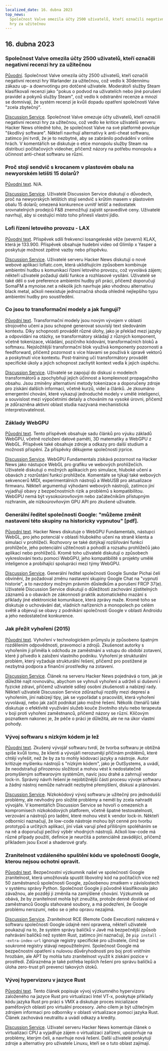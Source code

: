 ```yaml
---
localized_date: 16. dubna 2023
top_news:
  Společnost Valve omezila účty 2500 uživatelů, kteří označili negativní recenzi
  hry za užitečnou
---
```




<CallToAction />

<Steps>

## 16. dubna 2023

### Společnost Valve omezila účty 2500 uživatelů, kteří označili negativní recenzi hry za užitečnou

[Původní](https://tech.slashdot.org/story/23/04/14/175246/valve-restricts-accounts-of-2500-users-who-marked-a-negative-game-review-useful).
Společnost Valve omezila účty 2500 uživatelů, kteří označili negativní recenzi hry Warlander za užitečnou, což vedlo k 30dennímu zákazu up- a downvotingu pro dotčené uživatele. Moderátoři služby Steam klasifikovali recenzi jako "pokus o podvod na uživatelích nebo jiné porušení pravidel a pokynů služby Steam", což vedlo k odstranění recenze a mnozí se domnívají, že systém recenzí je kvůli dopadu opatření společnosti Valve "zcela zbytečný".

[Discussion Service](http://news.ycombinator.com/item?id=35577895).
Společnost Valve omezuje účty uživatelů, kteří označili negativní recenzi hry za užitečnou, což vedlo ke kritice uživatelů serveru Hacker News ohledně toho, že společnost Valve na své platformě povoluje "škodlivý software". Někteří navrhují alternativy k anti-cheat softwaru, zatímco jiní tvrdí, že je to nezbytné, aby se zabránilo podvádění v online hrách. V komentářích se diskutuje o etice monopolu služby Steam na distribuci počítačových videoher, přičemž názory na potřebu monopolu a účinnost anti-cheat softwaru se různí.

### Proč stojí sendvič s krocanem v plastovém obalu na newyorském letišti 15 dolarů?

[Původní text](https://hellgatenyc.com/why-is-airport-turkey-sandwich-expensive).
N/A.

[Discussion Service](http://news.ycombinator.com/item?id=35580847).
Uživatelé Discussion Service diskutují o důvodech, proč na newyorských letištích stojí sendvič s krůtím masem v plastovém obalu 15 dolarů; omezená konkurence uvnitř letišť a nedostatek srovnatelných prodejců F&B znemožňují zajistit spravedlivé ceny. Uživatelé navrhují, aby si cestující místo toho přinesli vlastní jídlo.

### Lofi řízení letového provozu - LAX

[Původní text](https://www.lofiatc.com/?icao=KLAX).
Příspěvek sdílí frekvenci losangeleské věže (severní) KLAX, která je 133.900. Příspěvek obsahuje hudební video od Glimlip x Yasper a poskytuje možnost zpětné vazby nebo příspěvku.

[Discussion Service](http://news.ycombinator.com/item?id=35583228).
Uživatelé serveru Hacker News diskutují o nové webové aplikaci lofiatc.com, která uklidňujícím způsobem kombinuje ambientní hudbu s komunikací řízení letového provozu, což vyvolává zájem; někteří uživatelé požadují další funkce a rozhlasové vysílání. Uživatelé se také dělí o své preference ambientní hudby při práci, přičemž doporučují SomaFM a mynoise.net a několik jich navrhuje jako vhodnou alternativu black metal, ačkoli neexistuje jednoznačná shoda ohledně nejlepšího typu ambientní hudby pro soustředění.

### Co jsou to transformační modely a jak fungují?

[Původní text](https://txt.cohere.ai/what-are-transformer-models/).
Transformační modely jsou novým vývojem v oblasti strojového učení a jsou schopné generovat souvislý text sledováním kontextu. Díky schopnosti provádět různé úlohy, jako je překlad mezi jazyky a odpovídání na otázky, se transformátory skládají z různých komponent, včetně tokenizace, vkládání, pozičního kódování, transformačních bloků a softmaxu. Nejsložitější transformační blok využívá komponenty pozornosti a feedforward, přičemž pozornost s více hlavami se používá k úpravě vektorů a poskytnutí více kontextu. Post-training učí transformátory provádět specifické úkoly a jejich schopnost zachytit kontext vedla k jejich úspěchu.

[Discussion Service](http://news.ycombinator.com/item?id=35576918).
Uživatelé se zapojují do diskusí o modelech transformátorů a zpochybňují jejich účinnost a komplexnost propagačního obsahu. Jsou zmíněny alternativní metody tokenizace a doporučeny zdroje pro získání dalších informací, včetně kurzů, videí a článků. Je zkoumáno emergentní chování, které vykazují jednoduché modely v umělé inteligenci, a souvislost mezi výpočetními detaily a chováním na vysoké úrovni, přičemž je zdůrazněna aktivní oblast studia nazývaná mechanistická interpretovatelnost.

### Základy WebGPU

[Původní text](https://webgpufundamentals.org/).
Tento příspěvek obsahuje sadu článků pro výuku základů WebGPU, včetně rozložení datové paměti, 3D matematiky a WebGPU z WebGL. Příspěvek také obsahuje zdroje a odkazy pro další studium a možnosti přispění. Za příspěvky děkujeme společnosti jrprice.

[Discussion Service](http://news.ycombinator.com/item?id=35579334).
WebGPU Fundamentals získává pozornost na Hacker News jako nástupce WebGL pro grafiku ve webových prohlížečích. Uživatelé diskutují o možných aplikacích pro simulace, hluboké učení a obavách z rozrůstání funkcí prohlížeče. Komentáře se týkají také webových sekvencerů MIDI, experimentálních nástrojů a WebUSB pro aktualizace firmwaru. Někteří argumentují výhodami webových nástrojů, zatímco jiní vyjadřují obavy z bezpečnostních rizik a problémů s kompatibilitou. WebGPU nemá být vysokoúrovňovým nebo začátečníkům přístupným rozhraním, ale nízkoúrovňovým GPU API pro zkušené uživatele.

### Generální ředitel společnosti Google: "můžeme změnit nastavení této skupiny na historicky vypnutou" [pdf].

[Původní text](https://ia601707.us.archive.org/28/items/gov.uscourts.cand.364454/gov.uscourts.cand.364454.385.0.pdf).
Hacker News diskutuje o WebGPU Fundamentals, nástupci WebGL, pro jeho potenciál v oblasti hlubokého učení na straně klienta a simulací v prohlížeči. Rozhovory se také dotýkají rozšiřování funkcí prohlížeče, jeho potenciální užitečnosti a pohodlí a rozsahu prohlížečů jako aplikací nebo prohlížečů. Kromě toho uživatelé diskutují o způsobech vykreslování textu pomocí WebGPU, jeho kompatibilitě s projekty umělé inteligence a probíhající spolupráci mezi týmy WebGPU.

[Discussion Service](http://news.ycombinator.com/item?id=35585174).
Generální ředitel společnosti Google Sundar Pichai čelí obvinění, že požadoval změnu nastavení skupiny Google Chat na "vypnutí historie", a to navzdory možným právním důsledkům a porušení FRCP 37(e). Uživatelé Discussion Service diskutují o důležitosti zachování zjistitelných záznamů a o obavách ze zákonnosti praktik automatického mazání s příklady jiné elektronické komunikace, která zprávy maže. Kromě toho se diskutuje o uchovávání dat, vládních nařízeních a monopolech po celém světě a objevují se obavy z podnikání společnosti Google v oblasti Androidu a jeho nedostatečné konkurence.

### Jak přežít vyhoření (2015)

[Původní text](https://lifeofaudrey.com/essays/surviving_burnout.html).
Vyhoření v technologickém průmyslu je způsobeno špatným rozdělením odpovědnosti, pravomocí a zdrojů. Zkušenost autorky s vyhořením ji přiměla k odchodu ze zaměstnání a vstupu do období zotavení, které ji přivedlo k založení vlastního podniku. Vyhoření je strukturální problém, který vyžaduje strukturální řešení, přičemž pro postižené je nezbytná podpora a finanční prostředky na zotavení.

[Discussion Service](http://news.ycombinator.com/item?id=35577285).
Článek na serveru Hacker News pojednává o tom, jak je důležité najít rovnováhu, abychom se vyhnuli vyhoření a udrželi si duševní i fyzické zdraví, přičemž uživatelé sdílejí osobní zkušenosti a nabízejí rady. Někteří uživatelé Discussion Service zdůrazňují rozdíly mezi depresí a vyhořením, jiní nabízejí tipy, jak se vypořádat s pracovišti, která vyhoření vyvolávají, nebo jak začít podnikat jako možné řešení. Několik čtenářů také diskutuje o efektivitě využívání služeb kouče životního stylu nebo terapeuta v boji proti vyhoření zaměstnanců, přičemž názory se různí. Klíčovým poznatkem nakonec je, že péče o práci je důležitá, ale ne na úkor vlastní pohody.

### Vývoj softwaru s nízkým kódem je lež

[Původní text](https://jaylittle.com/post/view/2023/4/low-code-software-development-is-a-lie).
Zkušený vývojář softwaru tvrdí, že tvorba softwaru je obtížná spíše kvůli tomu, že klienti a vývojáři nerozumějí příčinám problémů, které chtějí vyřešit, než že by za to mohly kódovací jazyky a nástroje. Autor kritizuje myšlenku nástrojů s "nízkým kódem", jako je OutSystems, a uvádí, že neodstraňují přirozenou složitost a mohou vést k nedostatečně promyšleným softwarovým systémům, navíc jsou drahé a zahrnují vendor lock-in. Správný návrh řešení je nejobtížnější částí procesu vývoje softwaru a žádný nástroj nemůže nahradit nezbytné přemýšlení, diskusi a plánování.

[Discussion Service](http://news.ycombinator.com/item?id=35578240).
Nízkokódový vývoj softwaru je užitečný pro jednodušší problémy, ale nevhodný pro složité problémy a neměl by zcela nahradit vývojáře. V komentářích Discussion Service se hovoří o omezeních a kompromisech nízkokódových platforem, včetně špatné testovatelnosti, verzování a nástrojů pro ladění, které mohou vést k vendor lock-in. Někteří odborníci naznačují, že low-code nástroje mohou být cenné pro tvorbu prototypů a určitých aplikací, jiní však varují před přílišným spoléháním se na ně a doporučují pečlivý výběr vhodných nástrojů. Ačkoli low-code má různé případy použití, definice je neurčitá a potenciálně zavádějící, přičemž příkladem jsou Excel a shaderové grafy.

### Zranitelnost vzdáleného spuštění kódu ve společnosti Google, kterou nejsou ochotni opravit.

[Původní text](https://giraffesecurity.dev/posts/google-remote-code-execution/).
Bezpečnostní výzkumník našel ve společnosti Google zranitelnost, která umožňovala spustit libovolný kód na počítačích více než 50 zaměstnanců společnosti Google, způsobenou zmatkem v závislostech v systému správy Python. Společnost Google ji původně klasifikovala jako závažnou, ale později ji změnila na zamýšlené chování. Výzkumník se obává, že by zranitelnost mohla být zneužita, protože denně dostával od zaměstnanců Googlu stahované soubory, a má podezření, že Google problému nerozumí, nebo se o jeho opravu nezajímá.

[Discussion Service](http://news.ycombinator.com/item?id=35581532).
Zranitelnost RCE (Remote Code Execution) nalezená v softwaru společnosti Google údajně není opravena, někteří uživatelé poukazují na to, že systém správy balíčků v Javě má bezpečnější způsob nahrávání balíčků než systém Rust, zatímco jiní naznačují, že `pip install --extra-index-url` ignoruje registry specifické pro uživatele, čímž se soukromé registry stávají nepoužitelnými. Společnost Google má bezpečnostní opatření s nulovou důvěryhodností pro boj proti vnitřním hrozbám, ale APT by mohla tuto zranitelnost využít k získání pozice v prostředí. Zdůrazněna je také potřeba lepších řešení pro správu balíčků a úloha zero-trust při prevenci takových útoků.

### Vývoj hypervizoru v jazyce Rust

[Původní text](https://memn0ps.github.io/hypervisor-development-in-rust-part-1/).
Tento článek popisuje vývoj výzkumného hypervizoru založeného na jazyce Rust pro virtualizaci Intel VT-x, poskytuje příklady kódu jazyka Rust pro práci s VMX a diskutuje proces inicializace paměťových oblastí pro virtuální procesory. Jeho cílem je být užitečným zdrojem informací pro odborníky v oblasti virtualizace pomocí jazyka Rust. Článek zachovává neutralitu a uvádí odkazy a kredity.

[Discussion Service](http://news.ycombinator.com/item?id=35579876).
Uživatel serveru Hacker News komentuje článek o virtualizaci CPU a vyjadřuje zájem o virtualizaci zařízení, upozorňuje na problémy, kterým čelí, a navrhuje nová řešení. Další uživatelé poskytují zdroje a alternativy pro uživatele Linuxu, kteří se o tuto oblast zajímají.

</Steps>
